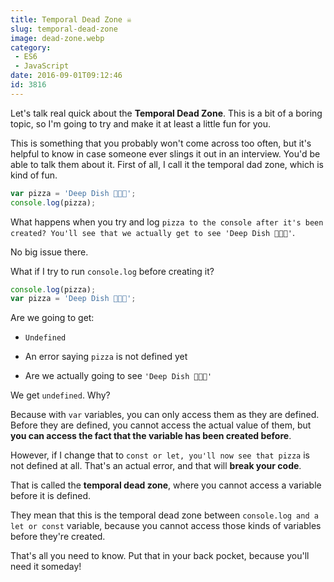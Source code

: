 ```yaml
---
title: Temporal Dead Zone ☠️
slug: temporal-dead-zone
image: dead-zone.webp
category:
 - ES6
 - JavaScript
date: 2016-09-01T09:12:46
id: 3816
---
```


Let's talk real quick about the **Temporal Dead Zone**. This is a bit of a boring topic, so I'm going to try and make it at least a little fun for you.

This is something that you probably won't come across too often, but it's helpful to know in case someone ever slings it out in an interview. You'd be able to talk them about it. First of all, I call it the temporal dad zone, which is kind of fun.


```js
var pizza = 'Deep Dish 🍕🍕🍕';
console.log(pizza);

```

What happens when you try and log `pizza to the console after it's been created? You'll see that we actually get to see 'Deep Dish 🍕🍕🍕'`.

No big issue there.

What if I try to run `console.log` before creating it?


```js
console.log(pizza);
var pizza = 'Deep Dish 🍕🍕🍕';

```

Are we going to get:



* `Undefined` 

* An error saying `pizza` is not defined yet

* Are we actually going to see `'Deep Dish 🍕🍕🍕'` 



We get `undefined`.  Why?

Because with `var` variables, you can only access them as they are defined. Before they are defined, you cannot access the actual value of them, but **you can access the fact that the variable has been created before**.

However, if I change that to `const or let, you'll now see that pizza` is not defined at all. That's an actual error, and that will **break your code**.

That is called the **temporal dead zone**, where you cannot access a variable before it is defined.

They mean that this is the temporal dead zone between `console.log and a let or const` variable, because you cannot access those kinds of variables before they're created.

That's all you need to know. Put that in your back pocket, because you'll need it someday!